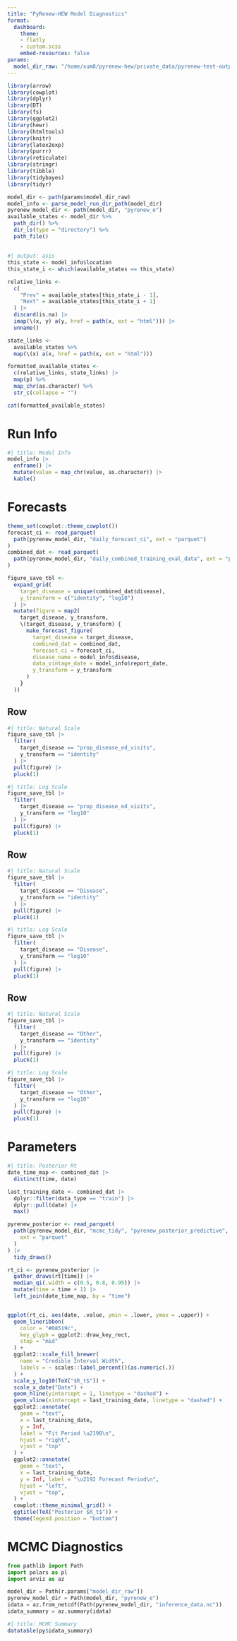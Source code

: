 ```yaml
---
title: "PyRenew-HEW Model Diagnostics"
format:
  dashboard:
    theme:
    - flatly
    - custom.scss
    embed-resources: false
params:
  model_dir_raw: "/home/xum8/pyrenew-hew/private_data/pyrenew-test-output/covid-19_r_2024-11-22_f_2024-08-19_t_2024-11-16/model_runs/MN/" # pragma: allowlist-secret
---
```

<!-- Would like embed-resources to be true, but the current version is problematic with blobfuse -->

```r
library(arrow)
library(cowplot)
library(dplyr)
library(DT)
library(fs)
library(ggplot2)
library(hewr)
library(htmltools)
library(knitr)
library(latex2exp)
library(purrr)
library(reticulate)
library(stringr)
library(tibble)
library(tidybayes)
library(tidyr)

model_dir <- path(params$model_dir_raw)
model_info <- parse_model_run_dir_path(model_dir)
pyrenew_model_dir <- path(model_dir, "pyrenew_e")
available_states <- model_dir %>%
  path_dir() %>%
  dir_ls(type = "directory") %>%
  path_file()
```

## {.sidebar}

```r
#| output: asis
this_state <- model_info$location
this_state_i <- which(available_states == this_state)

relative_links <-
  c(
    "Prev" = available_states[this_state_i - 1],
    "Next" = available_states[this_state_i + 1]
  ) |>
  discard(is.na) |>
  imap(\(x, y) a(y, href = path(x, ext = "html"))) |>
  unname()

state_links <-
  available_states %>%
  map(\(x) a(x, href = path(x, ext = "html")))

formatted_available_states <-
  c(relative_links, state_links) |>
  map(p) %>%
  map_chr(as.character) %>%
  str_c(collapse = "")

cat(formatted_available_states)
```

# Run Info

```r
#| title: Model Info
model_info |>
  enframe() |>
  mutate(value = map_chr(value, as.character)) |>
  kable()
```

# Forecasts {scrolling="true"}
```r
theme_set(cowplot::theme_cowplot())
forecast_ci <- read_parquet(
  path(pyrenew_model_dir, "daily_forecast_ci", ext = "parquet")
)
combined_dat <- read_parquet(
  path(pyrenew_model_dir, "daily_combined_training_eval_data", ext = "parquet")
)

figure_save_tbl <-
  expand_grid(
    target_disease = unique(combined_dat$disease),
    y_transform = c("identity", "log10")
  ) |>
  mutate(figure = map2(
    target_disease, y_transform,
    \(target_disease, y_transform) {
      make_forecast_figure(
        target_disease = target_disease,
        combined_dat = combined_dat,
        forecast_ci = forecast_ci,
        disease_name = model_info$disease,
        data_vintage_date = model_info$report_date,
        y_transform = y_transform
      )
    }
  ))
```

## Row {.tabset}

```r
#| title: Natural Scale
figure_save_tbl |>
  filter(
    target_disease == "prop_disease_ed_visits",
    y_transform == "identity"
  ) |>
  pull(figure) |>
  pluck(1)
```

```r
#| title: Log Scale
figure_save_tbl |>
  filter(
    target_disease == "prop_disease_ed_visits",
    y_transform == "log10"
  ) |>
  pull(figure) |>
  pluck(1)
```

## Row {.tabset}

```r
#| title: Natural Scale
figure_save_tbl |>
  filter(
    target_disease == "Disease",
    y_transform == "identity"
  ) |>
  pull(figure) |>
  pluck(1)
```

```r
#| title: Log Scale
figure_save_tbl |>
  filter(
    target_disease == "Disease",
    y_transform == "log10"
  ) |>
  pull(figure) |>
  pluck(1)
```

## Row {.tabset}

```r
#| title: Natural Scale
figure_save_tbl |>
  filter(
    target_disease == "Other",
    y_transform == "identity"
  ) |>
  pull(figure) |>
  pluck(1)
```

```r
#| title: Log Scale
figure_save_tbl |>
  filter(
    target_disease == "Other",
    y_transform == "log10"
  ) |>
  pull(figure) |>
  pluck(1)
```

# Parameters

```r
#| title: Posterior Rt
date_time_map <- combined_dat |>
  distinct(time, date)

last_training_date <- combined_dat |>
  dplyr::filter(data_type == "train") |>
  dplyr::pull(date) |>
  max()

pyrenew_posterior <- read_parquet(
  path(pyrenew_model_dir, "mcmc_tidy", "pyrenew_posterior_predictive",
    ext = "parquet"
  )
) |>
  tidy_draws()

rt_ci <- pyrenew_posterior |>
  gather_draws(rt[time]) |>
  median_qi(.width = c(0.5, 0.8, 0.95)) |>
  mutate(time = time + 1) |>
  left_join(date_time_map, by = "time")


ggplot(rt_ci, aes(date, .value, ymin = .lower, ymax = .upper)) +
  geom_lineribbon(
    color = "#08519c",
    key_glyph = ggplot2::draw_key_rect,
    step = "mid"
  ) +
  ggplot2::scale_fill_brewer(
    name = "Credible Interval Width",
    labels = ~ scales::label_percent()(as.numeric(.))
  ) +
  scale_y_log10(TeX("$R_t$")) +
  scale_x_date("Date") +
  geom_hline(yintercept = 1, linetype = "dashed") +
  geom_vline(xintercept = last_training_date, linetype = "dashed") +
  ggplot2::annotate(
    geom = "text",
    x = last_training_date,
    y = Inf,
    label = "Fit Period \u2190\n",
    hjust = "right",
    vjust = "top"
  ) +
  ggplot2::annotate(
    geom = "text",
    x = last_training_date,
    y = Inf, label = "\u2192 Forecast Period\n",
    hjust = "left",
    vjust = "top",
  ) +
  cowplot::theme_minimal_grid() +
  ggtitle(TeX("Posterior $R_t$")) +
  theme(legend.position = "bottom")
```


# MCMC Diagnostics

```python
from pathlib import Path
import polars as pl
import arviz as az

model_dir = Path(r.params["model_dir_raw"])
pyrenew_model_dir = Path(model_dir, "pyrenew_e")
idata = az.from_netcdf(Path(pyrenew_model_dir, "inference_data.nc"))
idata_summary = az.summary(idata)
```

```r
#| title: MCMC Summary
datatable(py$idata_summary)
```
